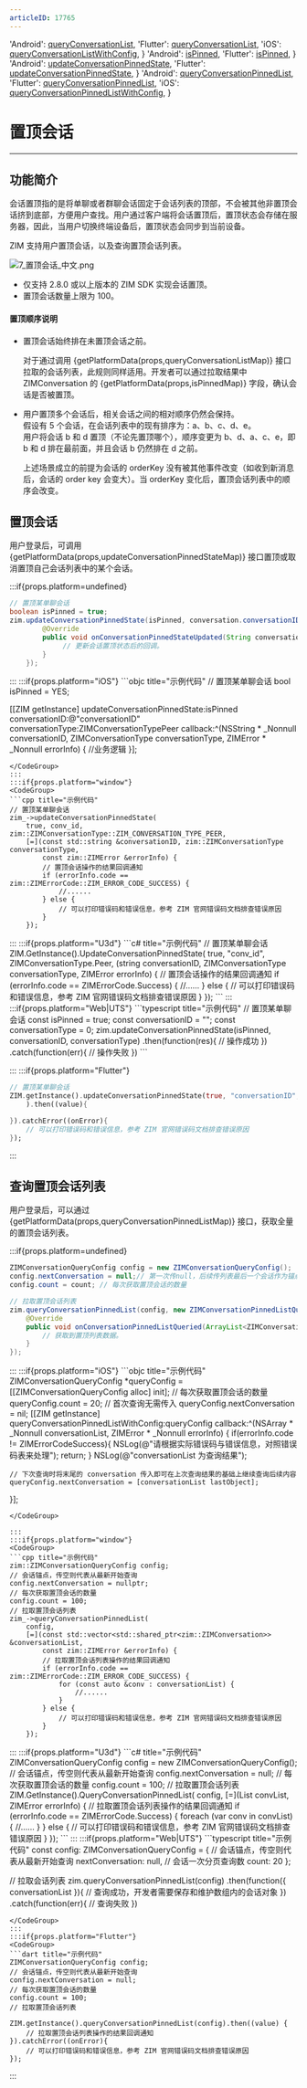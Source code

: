 ```yaml
---
articleID: 17765
---
```



  'Android': <a href='@queryConversationList' target='_blank'>queryConversationList</a>,
  'Flutter': <a href='https://pub.dev/documentation/zego_zim/latest/zego_zim/ZIM/queryConversationList.html' target='_blank'>queryConversationList</a>,
  'iOS': <a href='@queryConversationListWithConfig' target='_blank'>queryConversationListWithConfig</a>,
}
  'Android': <a href='@isPinned-ZIMConversation' target='_blank'>isPinned</a>,
  'Flutter': <a href='https://pub.dev/documentation/zego_zim/latest/zego_zim/ZIMConversation/isPinned.html' target='_blank'>isPinned</a>,
}
  'Android': <a href='@updateConversationPinnedState' target='_blank'>updateConversationPinnedState</a>,
  'Flutter': <a href='https://pub.dev/documentation/zego_zim/latest/zego_zim/ZIM/updateConversationPinnedState.html' target='_blank'>updateConversationPinnedState</a>,
}
  'Android': <a href='@queryConversationPinnedList' target='_blank'>queryConversationPinnedList</a>,
  'Flutter': <a href='https://pub.dev/documentation/zego_zim/latest/zego_zim/ZIM/queryConversationPinnedList.html' target='_blank'>queryConversationPinnedList</a>,
  'iOS': <a href='@queryConversationPinnedListWithConfig' target='_blank'>queryConversationPinnedListWithConfig</a>,
}




# 置顶会话

- - -

## 功能简介

会话置顶指的是将单聊或者群聊会话固定于会话列表的顶部，不会被其他非置顶会话挤到底部，方便用户查找。用户通过客户端将会话置顶后，置顶状态会存储在服务器，因此，当用户切换终端设备后，置顶状态会同步到当前设备。

ZIM 支持用户置顶会话，以及查询置顶会话列表。

<Frame width="auto" height="auto">
  <img src="https://media-resource.spreading.io/docuo/workspace740/af061ebc6eaf0f12ae9e7f72235bd04e/3731b8d2e9.png" alt="7_置顶会话_中文.png"/>
</Frame>

<Note title="说明">

- 仅支持 2.8.0 或以上版本的 ZIM SDK 实现会话置顶。
- 置顶会话数量上限为 100。
</Note>

#### 置顶顺序说明

- 置顶会话始终排在未置顶会话之前。
    
    <Note title="说明">
    
    对于通过调用 {getPlatformData(props,queryConversationListMap)} 接口拉取的会话列表，此规则同样适用。开发者可以通过拉取结果中 ZIMConversation 的 {getPlatformData(props,isPinnedMap)} 字段，确认会话是否被置顶。
    </Note>

- 用户置顶多个会话后，相关会话之间的相对顺序仍然会保持。   
    假设有 5 个会话，在会话列表中的现有排序为：a、b、c、d、e。   
    用户将会话 b 和 d 置顶（不论先置顶哪个），顺序变更为 b、d、a、c、e，即 b 和 d 排在最前面，并且会话 b 仍然排在 d 之前。

    <Note title="说明">
    
    上述场景成立的前提为会话的 orderKey 没有被其他事件改变（如收到新消息后，会话的 order key 会变大）。当 orderKey 变化后，置顶会话列表中的顺序会改变。
    </Note>

## 置顶会话

用户登录后，可调用 {getPlatformData(props,updateConversationPinnedStateMap)} 接口置顶或取消置顶自己会话列表中的某个会话。


:::if{props.platform=undefined}
<CodeGroup>
```java title="示例代码"
// 置顶某单聊会话
boolean isPinned = true;
zim.updateConversationPinnedState(isPinned, conversation.conversationID, conversation.type, new ZIMConversationPinnedStateUpdatedCallback() {
        @Override
        public void onConversationPinnedStateUpdated(String conversationID, ZIMConversationType conversationType, ZIMError errorInfo) {
             // 更新会话置顶状态后的回调。
        }
    });
```
</CodeGroup>
:::
:::if{props.platform="iOS"}

<CodeGroup>
```objc title="示例代码"
// 置顶某单聊会话
bool isPinned = YES;

[[ZIM getInstance] updateConversationPinnedState:isPinned conversationID:@"conversationID" conversationType:ZIMConversationTypePeer callback:^(NSString * _Nonnull conversationID, ZIMConversationType conversationType, ZIMError * _Nonnull errorInfo) {
    //业务逻辑
}];
```
</CodeGroup>
:::
:::if{props.platform="window"}
<CodeGroup>
```cpp title="示例代码"
// 置顶某单聊会话
zim_->updateConversationPinnedState(
    true, conv_id, zim::ZIMConversationType::ZIM_CONVERSATION_TYPE_PEER,
    [=](const std::string &conversationID, zim::ZIMConversationType conversationType,
        const zim::ZIMError &errorInfo) {
        // 置顶会话操作的结果回调通知
        if (errorInfo.code == zim::ZIMErrorCode::ZIM_ERROR_CODE_SUCCESS) {
            //......
        } else {
            // 可以打印错误码和错误信息，参考 ZIM 官网错误码文档排查错误原因
        }
    });
```
</CodeGroup>
:::
:::if{props.platform="U3d"}
<CodeGroup>
```c# title="示例代码"
// 置顶某单聊会话
ZIM.GetInstance().UpdateConversationPinnedState(
    true, "conv_id", ZIMConversationType.Peer,
    (string conversationID, ZIMConversationType conversationType,
        ZIMError errorInfo) {
        // 置顶会话操作的结果回调通知
        if (errorInfo.code == ZIMErrorCode.Success) {
            //......
        } else {
            // 可以打印错误码和错误信息，参考 ZIM 官网错误码文档排查错误原因
        }
    });
```
</CodeGroup>
:::
:::if{props.platform="Web|UTS"}
<CodeGroup>
```typescript title="示例代码"
// 置顶某单聊会话
const isPinned = true;
const conversationID = "";
const conversationType = 0;
zim.updateConversationPinnedState(isPinned, conversationID, conversationType)
    .then(function(res){
        // 操作成功
    })
    .catch(function(err){
        // 操作失败
    })
```
</CodeGroup>

:::
:::if{props.platform="Flutter"}
<CodeGroup>
```dart title="示例代码"
// 置顶某单聊会话
ZIM.getInstance().updateConversationPinnedState(true, "conversationID", ZIMConversationType.peer
    ).then((value){

}).catchError((onError){
    // 可以打印错误码和错误信息，参考 ZIM 官网错误码文档排查错误原因
});
```
</CodeGroup>
:::

## 查询置顶会话列表

用户登录后，可以通过 {getPlatformData(props,queryConversationPinnedListMap)} 接口，获取全量的置顶会话列表。


:::if{props.platform=undefined}
<CodeGroup>
```java title="示例代码"
ZIMConversationQueryConfig config = new ZIMConversationQueryConfig();
config.nextConversation = null;// 第一次传null，后续传列表最后一个会话作为锚点。
config.count = count; // 每次获取置顶会话的数量

// 拉取置顶会话列表
zim.queryConversationPinnedList(config, new ZIMConversationPinnedListQueriedCallback() {
    @Override
    public void onConversationPinnedListQueried(ArrayList<ZIMConversation> conversationList, ZIMError errorInfo) {
        // 获取到置顶列表数据。
    }
});
```
</CodeGroup>
:::
:::if{props.platform="iOS"}
<CodeGroup>
```objc title="示例代码"
ZIMConversationQueryConfig *queryConfig = [[ZIMConversationQueryConfig alloc] init];
// 每次获取置顶会话的数量
queryConfig.count = 20;
// 首次查询无需传入
queryConfig.nextConversation = nil;
[[ZIM getInstance] queryConversationPinnedListWithConfig:queryConfig callback:^(NSArray<ZIMConversation *> * _Nonnull conversationList, ZIMError * _Nonnull errorInfo) {
    if(errorInfo.code != ZIMErrorCodeSuccess){
        NSLog(@"请根据实际错误码与错误信息，对照错误码表来处理");
        return;
    }
    NSLog(@"conversationList 为查询结果");

    // 下次查询时将末尾的 conversation 传入即可在上次查询结果的基础上继续查询后续内容
    queryConfig.nextConversation = [conversationList lastObject];
}];
```
</CodeGroup>

:::
:::if{props.platform="window"}
<CodeGroup>
```cpp title="示例代码"
zim::ZIMConversationQueryConfig config;
// 会话锚点，传空则代表从最新开始查询
config.nextConversation = nullptr;
// 每次获取置顶会话的数量
config.count = 100;
// 拉取置顶会话列表
zim_->queryConversationPinnedList(
    config,
    [=](const std::vector<std::shared_ptr<zim::ZIMConversation>> &conversationList,
        const zim::ZIMError &errorInfo) {
        // 拉取置顶会话列表操作的结果回调通知
        if (errorInfo.code == zim::ZIMErrorCode::ZIM_ERROR_CODE_SUCCESS) {
            for (const auto &conv : conversationList) {
                //......
            }
        } else {
            // 可以打印错误码和错误信息，参考 ZIM 官网错误码文档排查错误原因
        }
    });
```
</CodeGroup>
:::
:::if{props.platform="U3d"}
<CodeGroup>
```c# title="示例代码"
ZIMConversationQueryConfig config = new ZIMConversationQueryConfig();
// 会话锚点，传空则代表从最新开始查询
config.nextConversation = null;
// 每次获取置顶会话的数量
config.count = 100;
// 拉取置顶会话列表
ZIM.GetInstance().QueryConversationPinnedList(
    config,
    [=](List<ZIMConversation> convList, ZIMError errorInfo) {
        // 拉取置顶会话列表操作的结果回调通知
        if (errorInfo.code == ZIMErrorCode.Success) {
            foreach (var conv in convList) {
                //......
            }
        } else {
            // 可以打印错误码和错误信息，参考 ZIM 官网错误码文档排查错误原因
        }
    });
```
</CodeGroup>
:::
:::if{props.platform="Web|UTS"}
<CodeGroup>
```typescript title="示例代码"
const config: ZIMConversationQueryConfig = {
    // 会话锚点，传空则代表从最新开始查询
    nextConversation: null,
    // 会话一次分页查询数
    count: 20
};

// 拉取会话列表
zim.queryConversationPinnedList(config)
    .then(function({ conversationList }){
        // 查询成功，开发者需要保存和维护数组内的会话对象
    })
    .catch(function(err){
        // 查询失败
    })
```
</CodeGroup>
:::
:::if{props.platform="Flutter"}
<CodeGroup>
```dart title="示例代码"
ZIMConversationQueryConfig config;
// 会话锚点，传空则代表从最新开始查询
config.nextConversation = null;
// 每次获取置顶会话的数量
config.count = 100;
// 拉取置顶会话列表

ZIM.getInstance().queryConversationPinnedList(config).then((value) {
    // 拉取置顶会话列表操作的结果回调通知
}).catchError((onError){
    // 可以打印错误码和错误信息，参考 ZIM 官网错误码文档排查错误原因
});
```
</CodeGroup>
:::